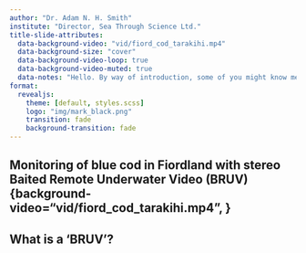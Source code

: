 ```yaml
---
author: "Dr. Adam N. H. Smith" 
institute: "Director, Sea Through Science Ltd."
title-slide-attributes:
  data-background-video: "vid/fiord_cod_tarakihi.mp4"
  data-background-size: "cover"
  data-background-video-loop: true
  data-background-video-muted: true
  data-notes: "Hello. By way of introduction, some of you might know me from when I worked in the NIWA fisheries modelling group at Greta Point in 2006-8. I left NIWA to do my PhD and have been lecturing statistics at Massey University in Auckland ever since. I'm still lecturing at Massey, but last year I started my own business called Sea Thr Sci, for which I do statistical consulting and marine fieldwork, usually with baited remote underwater video, or BRUVs. Today, I'll be describing the method and why I and several other folks think it has some promise for monitoring fish stocks in Fiordland."
format: 
  revealjs:
    theme: [default, styles.scss]
    logo: "img/mark_black.png"
    transition: fade
    background-transition: fade
---
```


## Monitoring of blue cod in Fiordland with stereo Baited Remote Underwater Video (BRUV) {background-video="vid/fiord_cod_tarakihi.mp4", }

## What is a 'BRUV'?





